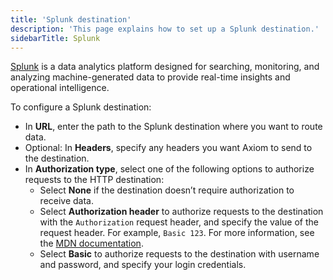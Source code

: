 ```yaml
---
title: 'Splunk destination'
description: 'This page explains how to set up a Splunk destination.'
sidebarTitle: Splunk
---
```


[Splunk](https://www.splunk.com/) is a data analytics platform designed for searching, monitoring, and analyzing machine-generated data to provide real-time insights and operational intelligence.

To configure a Splunk destination:

- In **URL**, enter the path to the Splunk destination where you want to route data.
- Optional: In **Headers**, specify any headers you want Axiom to send to the destination.
- In **Authorization type**, select one of the following options to authorize requests to the HTTP destination:
    - Select **None** if the destination doesn’t require authorization to receive data.
    - Select **Authorization header** to authorize requests to the destination with the `Authorization` request header, and specify the value of the request header. For example, `Basic 123`. For more information, see the [MDN documentation](https://developer.mozilla.org/en-US/docs/Web/HTTP/Headers/Authorization).
    - Select **Basic** to authorize requests to the destination with username and password, and specify your login credentials.